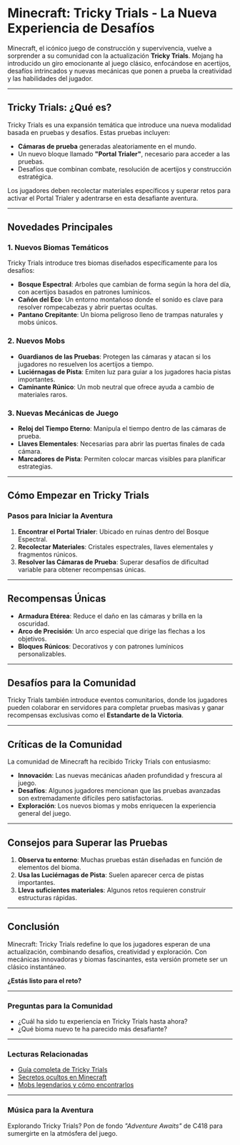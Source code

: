 <Cover
  src="https://pbs.twimg.com/media/GMWApmpWwAI3jPK.jpg"
  alt="Imagen de Minecraft de uso público - desde osmyreal.com"
  caption="osmyreal.com"
/>

# Minecraft: Tricky Trials - La Nueva Experiencia de Desafíos

Minecraft, el icónico juego de construcción y supervivencia, vuelve a sorprender a su comunidad con la actualización **Tricky Trials**. Mojang ha introducido un giro emocionante al juego clásico, enfocándose en acertijos, desafíos intrincados y nuevas mecánicas que ponen a prueba la creatividad y las habilidades del jugador.

---

## Tricky Trials: ¿Qué es?

Tricky Trials es una expansión temática que introduce una nueva modalidad basada en pruebas y desafíos. Estas pruebas incluyen:

- **Cámaras de prueba** generadas aleatoriamente en el mundo.
- Un nuevo bloque llamado **"Portal Trialer"**, necesario para acceder a las pruebas.
- Desafíos que combinan combate, resolución de acertijos y construcción estratégica.

Los jugadores deben recolectar materiales específicos y superar retos para activar el Portal Trialer y adentrarse en esta desafiante aventura.

---

## Novedades Principales

### 1. Nuevos Biomas Temáticos

Tricky Trials introduce tres biomas diseñados específicamente para los desafíos:

- **Bosque Espectral**: Arboles que cambian de forma según la hora del día, con acertijos basados en patrones lumínicos.
- **Cañón del Eco**: Un entorno montañoso donde el sonido es clave para resolver rompecabezas y abrir puertas ocultas.
- **Pantano Crepitante**: Un bioma peligroso lleno de trampas naturales y mobs únicos.

### 2. Nuevos Mobs

- **Guardianos de las Pruebas**: Protegen las cámaras y atacan si los jugadores no resuelven los acertijos a tiempo.
- **Luciérnagas de Pista**: Emiten luz para guiar a los jugadores hacia pistas importantes.
- **Caminante Rúnico**: Un mob neutral que ofrece ayuda a cambio de materiales raros.

### 3. Nuevas Mecánicas de Juego

- **Reloj del Tiempo Eterno**: Manipula el tiempo dentro de las cámaras de prueba.
- **Llaves Elementales**: Necesarias para abrir las puertas finales de cada cámara.
- **Marcadores de Pista**: Permiten colocar marcas visibles para planificar estrategias.

---

## Cómo Empezar en Tricky Trials

### Pasos para Iniciar la Aventura

1. **Encontrar el Portal Trialer**: Ubicado en ruinas dentro del Bosque Espectral.
2. **Recolectar Materiales**: Cristales espectrales, llaves elementales y fragmentos rúnicos.
3. **Resolver las Cámaras de Prueba**: Superar desafíos de dificultad variable para obtener recompensas únicas.

---

## Recompensas Únicas

- **Armadura Etérea**: Reduce el daño en las cámaras y brilla en la oscuridad.
- **Arco de Precisión**: Un arco especial que dirige las flechas a los objetivos.
- **Bloques Rúnicos**: Decorativos y con patrones lumínicos personalizables.

---

## Desafíos para la Comunidad

Tricky Trials también introduce eventos comunitarios, donde los jugadores pueden colaborar en servidores para completar pruebas masivas y ganar recompensas exclusivas como el **Estandarte de la Victoria**.

---

## Críticas de la Comunidad

La comunidad de Minecraft ha recibido Tricky Trials con entusiasmo:

- **Innovación**: Las nuevas mecánicas añaden profundidad y frescura al juego.
- **Desafíos**: Algunos jugadores mencionan que las pruebas avanzadas son extremadamente difíciles pero satisfactorias.
- **Exploración**: Los nuevos biomas y mobs enriquecen la experiencia general del juego.

---

## Consejos para Superar las Pruebas

1. **Observa tu entorno**: Muchas pruebas están diseñadas en función de elementos del bioma.
2. **Usa las Luciérnagas de Pista**: Suelen aparecer cerca de pistas importantes.
3. **Lleva suficientes materiales**: Algunos retos requieren construir estructuras rápidas.

---

## Conclusión

Minecraft: Tricky Trials redefine lo que los jugadores esperan de una actualización, combinando desafíos, creatividad y exploración. Con mecánicas innovadoras y biomas fascinantes, esta versión promete ser un clásico instantáneo.

**¿Estás listo para el reto?**

---

### Preguntas para la Comunidad

- ¿Cuál ha sido tu experiencia en Tricky Trials hasta ahora?
- ¿Qué bioma nuevo te ha parecido más desafiante?

---

### Lecturas Relacionadas

- [Guía completa de Tricky Trials](https://example.com/guia-tricky-trials)
- [Secretos ocultos en Minecraft](https://example.com/secretos-minecraft)
- [Mobs legendarios y cómo encontrarlos](https://example.com/mobs-legendarios)

---

### Música para la Aventura

Explorando Tricky Trials? Pon de fondo _"Adventure Awaits"_ de C418 para sumergirte en la atmósfera del juego.

